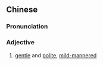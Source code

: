 {{also|温文}}
==Chinese==
{{zh-forms|s=温文}}

===Pronunciation===
{{zh-pron
|m=wēnwén
|cat=a
}}

===Adjective===
{{zh-adj}}

# {{lb|zh|literary}} [[gentle]] and [[polite]], [[mild-mannered]]